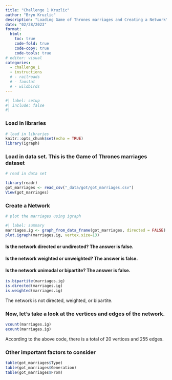 ```yaml
---
title: "Challenge 1 Kruzlic"
author: "Bryn Kruzlic"
description: "Loading Game of Thrones marriages and Creating a Network"
date: "02/28/2023"
format:
  html:
    toc: true
    code-fold: true
    code-copy: true
    code-tools: true
# editor: visual
categories: 
  - challenge_1
  - instructions
  # - railroads
  # - faostat
  # - wildbirds
---
```


```r
#| label: setup
#| include: false
#| 
```


### Load in libraries

```r
# load in libraries
knitr::opts_chunk$set(echo = TRUE)
library(igraph)
```
### Load in data set. This is the Game of Thrones marriages dataset

```r
# read in data set

library(readr)
got_marriages <- read_csv("_data/got/got_marriages.csv")
View(got_marriages)
```

### Create a Network

```r
# plot the marriages using igraph

#| label: summary
marriages.ig <- graph_from_data_frame(got_marriages, directed = FALSE)
plot.igraph(marriages.ig, vertex.size=13)
```

#### Is the network directed or undirected? The answer is false. 
#### Is the network weighted or unweighted? The answer is false. 
#### Is the network unimodal or bipartite?  The answer is false. 

```r
is.bipartite(marriages.ig)
is.directed(marriages.ig)
is.weighted(marriages.ig)
```
The network is not directed, weighted, or bipartite. 


### Now, let's take a look at the vertices and edges of the network.

```r
vcount(marriages.ig)
ecount(marriages.ig)
```
According to the above code, there is a total of 20 vertices and 255 edges. 

### Other important factors to consider
```r
table(got_marriages$Type)
table(got_marriages$Generation)
table(got_marriages$From)
```


